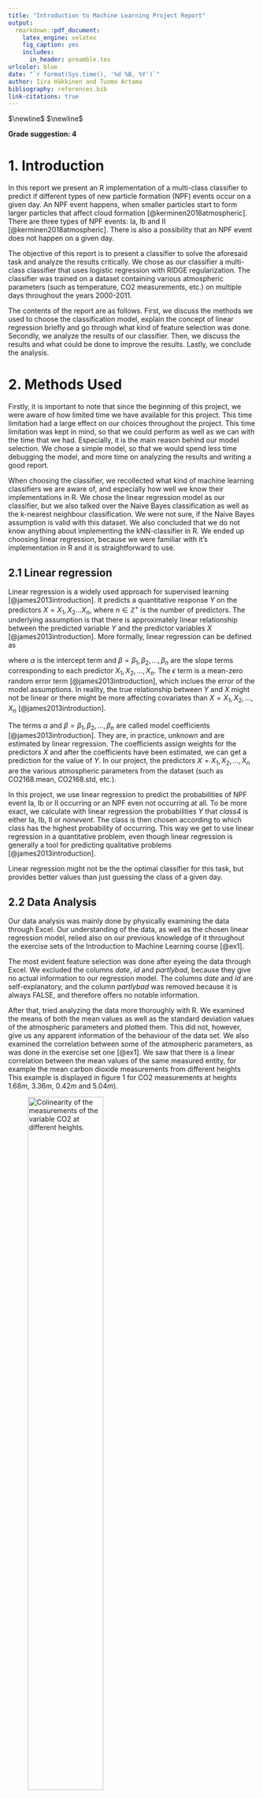 ```yaml
---
title: "Introduction to Machine Learning Project Report"
output:
  rmarkdown::pdf_document:
    latex_engine: xelatex
    fig_caption: yes        
    includes:  
      in_header: preamble.tex
urlcolor: blue
date: "`r format(Sys.time(), '%d %B, %Y')`"
author: Iira Häkkinen and Tuomo Artama
bibliography: references.bib
link-citations: true
---
```

$\newline$
$\newline$

**Grade suggestion: 4**

# 1. Introduction

In this report we present an R implementation of a multi-class classifier to predict if different types of new particle formation (NPF) events occur on a given day. An NPF event happens, when smaller particles start to form larger particles that affect cloud formation [@kerminen2018atmospheric]. There are three types of NPF events: Ia, Ib and II [@kerminen2018atmospheric]. There is also a possibility that an NPF event does not happen on a given day.

The objective of this report is to present a classifier to solve the aforesaid task and analyze the results critically. We chose as our classifier a multi-class classifier that uses logistic regression with RIDGE regularization. The classifier was trained on a dataset containing various atmospheric parameters (such as temperature, CO2 measurements, etc.) on multiple days throughout the years 2000-2011. 

<!-- tähän kappale tuloksista -->

The contents of the report are as follows. First, we discuss the methods we used to choose the classification model, explain the concept of linear regression briefly and go through what kind of feature selection was done. Secondly, we analyze the results of our classifier. Then, we discuss the results and what could be done to improve the results. Lastly, we conclude the analysis.


# 2. Methods Used

Firstly, it is important to note that since the beginning of this project, we were aware of how limited time we have available for this project. This time limitation had a large effect on our choices throughout the project. This time limitation was kept in mind, so that we could perform as well as we can with the time that we had. Especially, it is the main reason behind our model selection. We chose a simple model, so that we would spend less time debugging the model, and more time on analyzing the results and writing a good report.

When choosing the classifier, we recollected what kind of machine learning classifiers we are aware of, and especially how well we know their implementations in R. We chose the linear regression model as our classifier, but we also talked over the Naive Bayes classification as well as the k-nearest neighbour classification. We were not sure, if the Naive Bayes assumption is valid with this dataset. We also concluded that we do not know anything about implementing the kNN-classifier in R. We ended up choosing linear regression, because we were familiar with it's implementation in R and it is straightforward to use. 


## 2.1 Linear regression

Linear regression is a widely used approach for supervised learning [@james2013introduction]. It predicts a quantitative response $Y$ on the predictors $X={X_1,X_2...X_n}$, where $n \in \mathbb{Z}^+$ is the number of predictors. The underlying assumption is that there is approximately linear relationship between the predicted variable $Y$ and the predictor variables $X$ [@james2013introduction]. More formally, linear regression can be defined as

\begin{equation}
Y = \alpha + \beta X + \epsilon
\end{equation}

where $\alpha$ is the intercept term and $\beta=\beta_1, \beta_2,...,\beta_n$ are the slope terms corresponding to each predictor $X_1, X_2,...,X_n$. The $\epsilon$ term is a mean-zero random error term [@james2013introduction], which inclues the error of the model assumptions. In reality, the true relationship between $Y$ and $X$ might not be linear or there might be more affecting covariates than $X=X_1,X_2,...,X_n$ [@james2013introduction].

The terms $\alpha$ and $\beta=\beta_1, \beta_2,...,\beta_n$ are called model coefficients [@james2013introduction]. They are, in practice, unknown and are estimated by linear regression. The coefficients assign weights for the predictors $X$ and after the coefficients have been estimated, we can get a prediction for the value of $Y$. In our project, the predictors $X = X_1, X_2,...,X_n$ are the various atmospheric parameters from the dataset (such as CO2168.mean, CO2168.std, etc.). 

In this project, we use linear regression to predict the probabilities of NPF event Ia, Ib or II occurring or an NPF even not occurring at all. To be more exact, we calculate with linear regression the probabilities $Y$ that *class4* is either Ia, Ib, II or *nonevent*. The class is then chosen according to which class has the highest probability of occurring. This way we get to use linear regression in a quantitative problem, even though linear regression is generally a tool for predicting qualitative problems [@james2013introduction].


<!-- pros and cons of linear regression in this task -->
Linear regression might not be the the optimal classifier for this task, but provides better values than just guessing the class of a given day.

## 2.2 Data Analysis

Our data analysis was mainly done by physically examining the data through Excel. Our understanding of the data, as well as the chosen linear regression model, relied also on our previous knowledge of it throughout the exercise sets of the Introduction to Machine Learning course [@ex1]. 

The most evident feature selection was done after eyeing the data through Excel. We excluded the columns *date*, *id* and *partlybad*, because they give no actual information to our regression model. The columns *date* and *id* are self-explanatory, and the column *partlybad* was removed because it is always FALSE, and therefore offers no notable information.

After that, tried analyzing the data more thoroughly with R. We examined the means of both the mean values as well as the standard deviation values of the atmospheric parameters and plotted them. This did not, however, give us any apparent information of the behaviour of the data set. We also examined the correlation between some of the atmospheric parameters, as was done in the exercise set one [@ex1]. We saw that there is a linear correlation between the mean values of the same measured entity, for example the mean carbon dioxide measurements from different heights This example is displayed in figure 1 for CO2 measurements at heights $1.68m$, $3.36m$, $0.42m$ and $5.04m$).

![Colinearity of the measurements of the variable CO2 at different heights.](colinear.png){width=60%}

This suggests that the measurements for the same parameter (such as CO2 in this example) form colinear groups in the data. This means, that the measurements inside one colinear group give out no additional information for a classification model and, thus, only one measurement from a colinear group can be chosen as a covariate for the model without losing any data [@james2013introduction]. The linear regression implementation that we chose, can do this automatically and, therefore, we did not have to do any data manipulation conserning the colinear groups.


## 2.3 Implementation

Our multi-class classifier is implemented in R using logistic regression. The classifier is implemented using the *glmnet* regressor provided by the library *glmnet*. The implementation of the model can be seen in the code block below (for full implementation, see the appendix of this report). We chose to use both RIDGE and LASSO regularization in a 50/50 relationship with our logistic regression model. This can be done with *glmnet* by setting the *alpha* parameter value to $0.5$. The parameter *alpha* controls the choice of LASSO or RIDGE (RIDGE being 0 and LASSO 1) and *lambda* controls the volume of the regularization to the coefficients ($\beta$ in equation 1) of the model. We chose regularization over no regularization, because by testing both, we noticed that the accuracy was better with regularization.

$\newline$
```r
model <- glmnet(class4 ~ ., npf, family = "multinomial", alpha = 0.5, lambda = 0.012)
```
$\newline$

The choice of both RIDGE and LASSO as the regularization method was done by simply trying different values by hand for both RIDGE and LASSO regularization and these two together. By manually changing the value of the *alpha* parameter, we noticed that having a 50/50 ratio of LASSO and RIDGE gave us better validation and cross-validation accuracies, than having only LASSO or only RIDGE. We did not try different combinations of *alpha* and *labda* exhaustively, so it is possible that the model can be improved in this respect.

The choice of the *lambda* value in the *glmnet* function was done by examining how the validation accuracy and cross-validation accuracy behave as a function of lambda. We calculated these accuracies iteratively, during each iteration we trained $20$ different models with different *lambda* values. All models had the same *alpha* value, $0.5$. First, we had an educated guess on what scale the *lambda* value should have. We first set a somewhat broad interval of $]0,1]$ for *lambda* and examined how the accuracies behaved (see figure 2). It is evident, that the best accuracies are achieved with a lambda value that is close to $0$.

![Validation accuracy and 5-fold cross-validation accuracy as a function of lambda in an interval from $0$ to $1$.](acc-vs-lambda_1.png){width=70%}

We then examined iteratively two smaller intervals of $20$ lambda values, first the interval of $[0.005,0.040]$ and then the interval of $[0.004,0.018]$. Our experiments showed, that with *lambda* value of approximately $0.012$, both the validation accuracy as well as the 5-fold cross-validation accuracy peaked. The value $\lambda = 0.012$ was then chosen as our final value for the regression model. Figure 3 illustrates the behaviour if the two accuracy values as a function of lambda on the second interval of $[0.005,0.040]$. 

![Validation accuracy and 5-fold cross-validation accuracy as a function of lambda in an interval from $0.005$ to $0.040$.](acc-vs-lambda_2.png){width=70%}

An even better combination of the model parameters *alpha* and *lambda* could have been acquired with a more automated method. Especially, our method for choosing *alpha* is not as convincing as our method of choosing *lambda* for the given *alpha*. The main reason we did not loop through many different combinations of these model parameters was that it would have been time-consuming. Thus, our choice of *alpha* may be a fault in our model, since we do not have solid evidence backing this choice.




# 3. Results

The results show that our classifier appears to be working at least better than a 50/50-classifier. 


- cross-validation and cross-validation error
- accuracy and perplexity
- how the regularization (LASSO, RIDGE) affects the resulting accuracy and perplexity
- other types of models and how they perform in respect to each other (**if we have time**)
  - choose the best out of these as our classifier
  
<!-- choise of model parameters (lasso ridge ja niiden arvot glmnet-funktiossa, miten vaikuttaa) -->


# 4. Discussion

<!-- mimmoset tulokset oli -->

<!-- mitä voi päätellä tuloksista -->

<!-- mitä olisi voinut parantaa / tehdä toisin -->
We would have liked to do comparison on different classification models, but from pretty far on saw that this might not be possible due to the limited time window for completing this project. By implementing a few classifiers more, we could have compared the accuracies of these classifiers and chosen the best one out of these. The pros and cons of different classifiers could also have been discussed.

# 5. Conclusion

Overall, this linear regression model implemented with *glmnet* in R gives fairly good results for the classification task of predicting if different types of new particle formation events occur on a given day. There are still possible ways to refine the implementation so that the accuracy and cross-validation accuracy would be even better.


# 6. Grading

When considering all aspects of this project, we think we did rather well. We recognize, that our time limitations have affected the scale of this project. We did not have time to analyze our model and the results as widely as may have been possible, but the analysis that we made was done thoroughly. So, we think that all that is expalained on this report, has been done rather well. Our classifier may not be the most sophisticated, but it works sufficiently well (and the goodness of the classifier also does not affect the grading). We have provided answers for all the required questions from the term project description in this report.

This report shows that we have a good understanding on the topics of the course. We understand the perks as well as the limitations of our chosen classification method, and we have analyzed the results critically. The parts we did not have time for have also been mentioned to show that our understanding of the task at hand does not limit only to the contents of this report. The report has been written in a clear manner and it follows the scientific style of writing.

Our suggestion for our grade is $4$. We stuck to our schedule really well and were fully aware of our limitations, so that we could output a report that is constructed clearly and contains proper analysis of our choises. Because we can think of many things that could have yet been done, we are not sure if this project if worthy of the grade 5. When looking at the grading instructions for the grade  $3$, we think that we have in some parts performed better than the descriptions there.



\newpage
# References

<div id="refs"></div>

\newpage
# Appendix

The R implementation of our multi-class classifier is provided here.

```r
options(error = function() traceback(3))

library(glmnet)
library(glmnetUtils)

npf <- read.csv("npf_train.csv")
npf_test <- read.csv("npf_test_hidden.csv")

# Remove columns "id", "date" and "partlybad" and set dates as rownames
rownames(npf) <- npf[, "date"]
npf <- npf[, -c((1:2), 4)]


# Some helpful functions
accuracy <- function(real, pred) {
    sum(as.numeric(real == pred)) / length(pred)
}

# Create a linear model
model <- glmnet(class4 ~ ., npf, family = "multinomial", alpha = 0, lambda = 0.01)

coefficients(model)

# Create variable class2 where the value is "event" if there was an NPF event
# and "nonevent" otherwise.
npf$class2 <- factor("event", levels = c("nonevent", "event"))
npf$class2[npf$class4 == "nonevent"] <- "nonevent"

# Predict class4 on training data
predicted <- predict(model, newdata = npf, type = "response")[,,1]

predicted_class4 <- c()
predicted_class2 <- c()
predicted_probs <- c()
for (i in 1:length(predicted[, 1])) {
    pred_class <- colnames(predicted)[which.max(predicted[i, ])]
    predicted_class4 <- c(predicted_class4, pred_class)
    event_prob <- 1 - predicted[i, 4]
    predicted_probs <- c(predicted_probs, event_prob)
    predicted_class2 <- c(predicted_class2, c("nonevent", "event")[1 + (event_prob > 0.5)])
}

acc <- accuracy(npf$class4, predicted_class4)

cat("Multiclass accuracy: ")
cat(acc)
cat("\n")


binary_acc <- accuracy(npf$class2, predicted_class2)

cat("Binary accuracy: ")
cat(binary_acc)
cat("\n")

# Predict class4 on test data
predicted <- predict(model, newdata = npf_test, type = "response")[,,1]

predicted_class4 <- c()
predicted_class2 <- c()
predicted_probs <- c()
for (i in 1:length(predicted[, 1])) {
    pred_class <- colnames(predicted)[which.max(predicted[i, ])]
    predicted_class4 <- c(predicted_class4, pred_class)
    event_prob <- 1 - predicted[i, 4]
    predicted_probs <- c(predicted_probs, event_prob)
    predicted_class2 <- c(predicted_class2, c("nonevent", "event")[1 + (event_prob > 0.5)])
}


write.csv(data.frame(class4=predicted_class4, p=predicted_probs), "answers.csv", row.names=F, quote=F)
```


